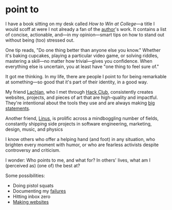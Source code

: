 
<Layout>

# point to

I have a book sitting on my desk called *How to Win at College*—a title I would scoff at were I not already a fan of the <a class="external" href="https://calnewport.com" target="_blank">author</a>'s work. It contains a list of concise, actionable, and—in my opinion—smart tips on how to stand out without being (too) stressed out.

One tip reads, "Do one thing better than anyone else you know." Whether it's baking cupcakes, playing a particular video game, or solving riddles, mastering a skill—no matter how trivial—gives you confidence. When everything else is uncertain, you at least have "one thing to feel sure of."

It got me thinking. In my life, there are people I point to for being remarkable at something—so good that it's part of their identity, in a good way.

My friend <a class="external" href="https://lachlanjc.me" target="_blank">Lachlan</a>, who I met through [Hack Club](communities), consistently creates websites, projects, and pieces of art that are high-quality and impactful. They're intentional about the tools they use and are always making <a class="external" href="https://notebook.lachlanjc.me/2019-09-24_lachlan_ultra/" target="_blank">big statements</a>.

Another friend, <a class="external" href="https://thesephist.surge.sh" target="_blank">Linus</a>, is prolific across a mindboggling number of fields, constantly shipping side projects in software engineering, marketing, design, music, and physics

I know others who offer a helping hand (and foot) in any situation, who brighten every moment with humor, or who are fearless activists despite controversy and criticism.

I wonder: Who points to me, and what for? In others' lives, what am I (perceived as) (one of) the best at?

Some possibilities:
* Doing pistol squats
* Documenting my [failures](fail)
* Hitting inbox zero
* [Making websites](code)

</Layout>